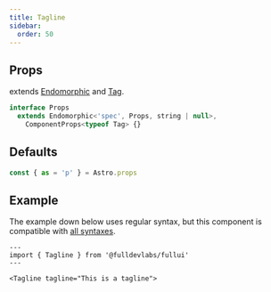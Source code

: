 ```yaml
---
title: Tagline
sidebar: 
  order: 50
---
```


## Props
extends [Endomorphic](/guides/components) and [Tag](/components/tag).
```ts
interface Props
  extends Endomorphic<'spec', Props, string | null>,
    ComponentProps<typeof Tag> {}

```

## Defaults
```ts
const { as = 'p' } = Astro.props
```

## Example
The example down below uses regular syntax, but this component is compatible with [all syntaxes](/guides/components#syntax).

```astro live
---
import { Tagline } from '@fulldevlabs/fullui'
---

<Tagline tagline="This is a tagline">
```
